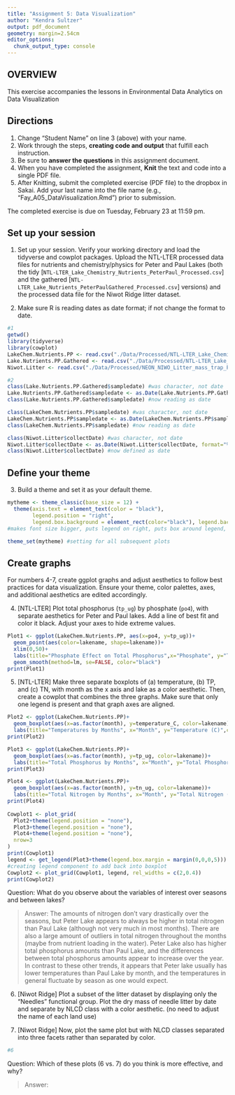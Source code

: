 ```yaml
---
title: "Assignment 5: Data Visualization"
author: "Kendra Sultzer"
output: pdf_document
geometry: margin=2.54cm
editor_options: 
  chunk_output_type: console
---
```


## OVERVIEW

This exercise accompanies the lessons in Environmental Data Analytics on Data Visualization 

## Directions
1. Change "Student Name" on line 3 (above) with your name.
2. Work through the steps, **creating code and output** that fulfill each instruction.
3. Be sure to **answer the questions** in this assignment document.
4. When you have completed the assignment, **Knit** the text and code into a single PDF file.
5. After Knitting, submit the completed exercise (PDF file) to the dropbox in Sakai. Add your last name into the file name (e.g., "Fay_A05_DataVisualization.Rmd") prior to submission.

The completed exercise is due on Tuesday, February 23 at 11:59 pm.



## Set up your session 
1. Set up your session. Verify your working directory and load the tidyverse 
and cowplot packages. Upload the NTL-LTER processed data files for nutrients 
and chemistry/physics for Peter and Paul Lakes (both the tidy 
[`NTL-LTER_Lake_Chemistry_Nutrients_PeterPaul_Processed.csv`] and the gathered
[`NTL-LTER_Lake_Nutrients_PeterPaulGathered_Processed.csv`] versions) and 
the processed data file for the Niwot Ridge litter dataset. 

2. Make sure R is reading dates as date format; if not change the format to date.

```r
#1 
getwd()
library(tidyverse)
library(cowplot)
LakeChem.Nutrients.PP <- read.csv("./Data/Processed/NTL-LTER_Lake_Chemistry_Nutrients_PeterPaul_Processed.csv")
Lake.Nutrients.PP.Gathered <- read.csv("./Data/Processed/NTL-LTER_Lake_Nutrients_PeterPaulGathered_Processed.csv")
Niwot.Litter <- read.csv("./Data/Processed/NEON_NIWO_Litter_mass_trap_Processed.csv")

#2 
class(Lake.Nutrients.PP.Gathered$sampledate) #was character, not date
Lake.Nutrients.PP.Gathered$sampledate <- as.Date(Lake.Nutrients.PP.Gathered$sampledate,format = "%Y-%m-%d")
class(Lake.Nutrients.PP.Gathered$sampledate) #now reading as date

class(LakeChem.Nutrients.PP$sampledate) #was character, not date
LakeChem.Nutrients.PP$sampledate <- as.Date(LakeChem.Nutrients.PP$sampledate, format = "%Y-%m-%d")
class(LakeChem.Nutrients.PP$sampledate) #now reading as date

class(Niwot.Litter$collectDate) #was character, not date
Niwot.Litter$collectDate <- as.Date(Niwot.Litter$collectDate, format="%Y-%m-%d")
class(Niwot.Litter$collectDate) #now defined as date
```
## Define your theme
3. Build a theme and set it as your default theme.

```r
mytheme <- theme_classic(base_size = 12) + 
  theme(axis.text = element_text(color = "black"), 
        legend.position = "right", 
        legend.box.background = element_rect(color="black"), legend.background = element_blank(),  plot.title=element_text(hjust = 0.5))
#makes font size bigger, puts legend on right, puts box around legend, centers title in middle

theme_set(mytheme) #setting for all subsequent plots 

```

## Create graphs
For numbers 4-7, create ggplot graphs and adjust aesthetics to follow best practices for data visualization. Ensure your theme, color palettes, axes, and additional aesthetics are edited accordingly.

4. [NTL-LTER] Plot total phosphorus (`tp_ug`) by phosphate (`po4`), with separate aesthetics for Peter and Paul lakes. Add a line of best fit and color it black. Adjust your axes to hide extreme values.

```r
Plot1 <- ggplot(LakeChem.Nutrients.PP, aes(x=po4, y=tp_ug))+
  geom_point(aes(color=lakename, shape=lakename))+
  xlim(0,50)+
  labs(title="Phosphate Effect on Total Phosphorus",x="Phosphate", y="Total Phosphorus (ug)", color="Lake", shape="Lake")+
  geom_smooth(method=lm, se=FALSE, color="black")
print(Plot1)

```


5. [NTL-LTER] Make three separate boxplots of (a) temperature, (b) TP, and (c) TN, with month as the x axis and lake as a color aesthetic. Then, create a cowplot that combines the three graphs. Make sure that only one legend is present and that graph axes are aligned.

```r
Plot2 <- ggplot(LakeChem.Nutrients.PP)+
  geom_boxplot(aes(x=as.factor(month), y=temperature_C, color=lakename))+
  labs(title="Temperatures by Months", x="Month", y="Temperature (C)",color="Lake")
print(Plot2)

Plot3 <- ggplot(LakeChem.Nutrients.PP)+
  geom_boxplot(aes(x=as.factor(month), y=tp_ug, color=lakename))+
  labs(title="Total Phosphorus by Months", x="Month", y="Total Phosphorus (ug)",color="Lake")
print(Plot3)

Plot4 <- ggplot(LakeChem.Nutrients.PP)+
  geom_boxplot(aes(x=as.factor(month), y=tn_ug, color=lakename))+
  labs(title="Total Nitrogen by Months", x="Month", y="Total Nitrogen (ug)",color="Lake")
print(Plot4)
  
Cowplot1 <- plot_grid(
  Plot2+theme(legend.position = "none"),
  Plot3+theme(legend.position = "none"),
  Plot4+theme(legend.position = "none"),
  nrow=3
)
print(Cowplot1)
legend <- get_legend(Plot3+theme(legend.box.margin = margin(0,0,0,5)))
#creating legend component to add back into boxplot
Cowplot2 <- plot_grid(Cowplot1, legend, rel_widths = c(2,0.4))
print(Cowplot2)

```

Question: What do you observe about the variables of interest over seasons and between lakes? 

> Answer: The amounts of nitrogen don't vary drastically over the seasons, but Peter Lake appears to always be higher in total nitrogen than Paul Lake (although not very much in most months). There are also a large amount of outliers in total nitrogen throughout the months (maybe from nutrient loading in the water).  Peter Lake also has higher total phosphorus amounts than Paul Lake, and the differences between total phosphorus amounts appear to increase over the year. In contrast to these other trends, it appears that Peter lake usually has lower temperatures than Paul Lake by month, and the temperatures in general fluctuate by season as one would expect.   

6. [Niwot Ridge] Plot a subset of the litter dataset by displaying only the "Needles" functional group. Plot the dry mass of needle litter by date and separate by NLCD class with a color aesthetic. (no need to adjust the name of each land use)

7. [Niwot Ridge] Now, plot the same plot but with NLCD classes separated into three facets rather than separated by color. 

```r
#6


```
Question: Which of these plots (6 vs. 7) do you think is more effective, and why? 

> Answer:
